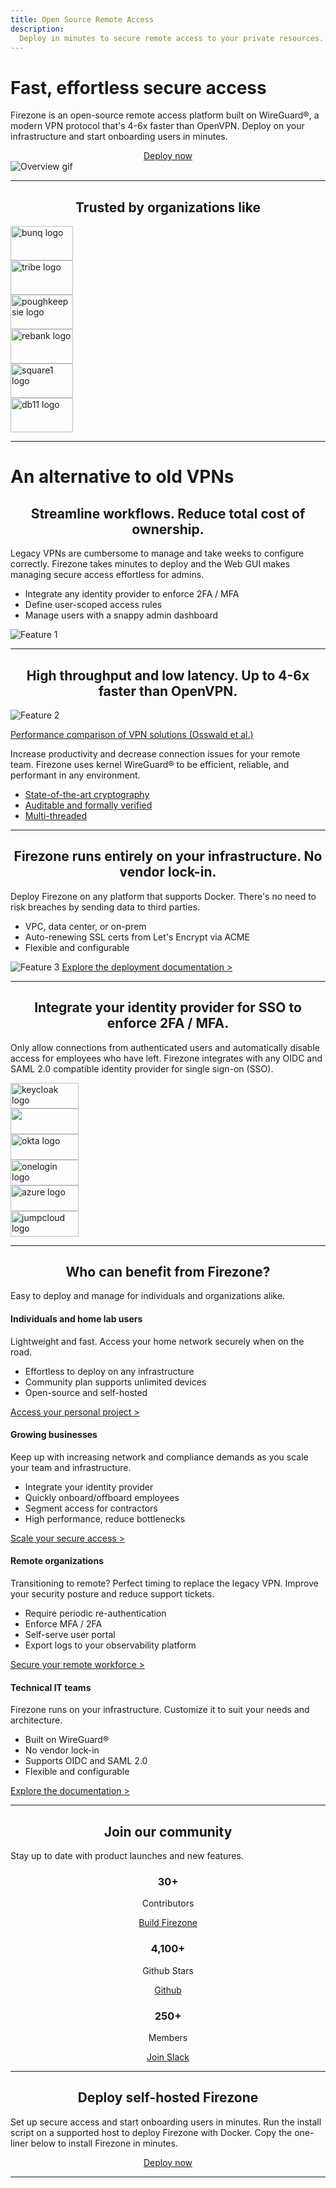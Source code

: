 ```yaml
---
title: Open Source Remote Access
description:
  Deploy in minutes to secure remote access to your private resources.
---
```


<div className="hero">
  <div className="container">
    <h1 className="hero__title">Fast, effortless secure access</h1>
    <p>
      Firezone is an open-source remote access platform built on WireGuard®, a
      modern VPN protocol that's 4-6x faster than OpenVPN. Deploy on your
      infrastructure and start onboarding users in minutes.
    </p>
    <div className="row">
      <div className="col col--12">
        <center>
          <a className="button button--primary" href="/docs/deploy">
            Deploy now
          </a>
        </center>
      </div>
    </div>
  </div>
</div>

<div className="container">
  <img
    alt="Overview gif"
    src="https://user-images.githubusercontent.com/167144/218759566-acaffd2e-ef37-4b42-a014-bfaa8d33e655.gif"
  />
</div>

<hr className="margin-vert--xl" />

<center>
  <h2 className="margin-bottom--lg">Trusted by organizations like</h2>
</center>

<div className="container">
  <div className="row">
    <div className="col col--2">
      <img
        alt="bunq logo"
        src="https://user-images.githubusercontent.com/167144/218763171-3b768826-eddf-499c-9b84-5ad365e8da6e.png"
        width="100px"
        height="55px"
      />
    </div>
    <div className="col col--2">
      <img
        alt="tribe logo"
        src="https://user-images.githubusercontent.com/167144/218763181-61c8b4a7-4367-41a6-a790-0fa2b2a34461.png"
        width="100px"
        height="55px"
      />
    </div>
    <div className="col col--2">
      <img
        alt="poughkeepsie logo"
        src="https://user-images.githubusercontent.com/167144/218763199-69def673-f37d-4e6b-aee9-13eac24ad93b.png"
        width="100px"
        height="55px"
      />
    </div>
    <div className="col col--2">
      <img
        alt="rebank logo"
        src="https://user-images.githubusercontent.com/167144/218763213-265a562c-1ed0-4206-8a9f-6726aaaaeed4.png"
        width="100px"
        height="55px"
      />
    </div>
    <div className="col col--2">
      <img
        alt="square1 logo"
        src="https://user-images.githubusercontent.com/167144/218763233-ac4fd4f2-c58b-4136-a3b1-ceeb09a4f954.png"
        width="100px"
        height="55px"
      />
    </div>
    <div className="col col--2">
      <img
        alt="db11 logo"
        src="https://user-images.githubusercontent.com/167144/218763247-e75a2410-baa0-45f8-bd5f-aa33d5fd0898.png"
        width="100px"
        height="55px"
      />
    </div>
  </div>
</div>

<hr className="margin-vert--xl" />

<div className="hero">
  <div className="container">
    <h1 className="hero__title">An alternative to old VPNs</h1>
  </div>
</div>

<!-- Feature 1 -->

<div className="container">
  <center>
    <h2 className="margin-bottom--lg">
      Streamline workflows. Reduce total cost of ownership.
    </h2>
  </center>
</div>
<div className="container">
  <div className="row">
    <div className="col col--6">
      <p>
        Legacy VPNs are cumbersome to manage and take weeks to configure
        correctly. Firezone takes minutes to deploy and the Web GUI makes
        managing secure access effortless for admins.
      </p>
      <ul>
        <li>Integrate any identity provider to enforce 2FA / MFA</li>
        <li>Define user-scoped access rules</li>
        <li>Manage users with a snappy admin dashboard</li>
      </ul>
    </div>
    <div className="col col--6">
      <img
        alt="Feature 1"
        src="https://user-images.githubusercontent.com/167144/218778243-37f22d1e-0bdf-4f3d-8859-4b81dd91878a.png"
      />
    </div>
  </div>
</div>

<hr className="margin-vert--xl" />

<!-- Feature 2 -->

<div className="container">
  <center>
    <h2 className="margin-bottom--lg">
      High throughput and low latency. Up to 4-6x faster than OpenVPN.
    </h2>
  </center>
</div>
<div className="container">
  <div className="row">
    <div className="col col--6">
      <img
        alt="Feature 2"
        src="https://user-images.githubusercontent.com/167144/218778241-c2baa6d1-499a-4da3-a9d3-7e0d4590f75f.png"
      />
      <p>
        <a href="https://core.ac.uk/download/pdf/322886318.pdf">
          Performance comparison of VPN solutions (Osswald et al.)
        </a>
      </p>
    </div>
    <div className="col col--6">
      <p>
        Increase productivity and decrease connection issues for your remote
        team. Firezone uses kernel WireGuard® to be efficient, reliable, and
        performant in any environment.
      </p>
      <ul>
        <li>
          <a href="https://www.wireguard.com/protocol/">
            State-of-the-art cryptography
          </a>
        </li>
        <li>
          <a href="https://www.wireguard.com/formal-verification/">
            Auditable and formally verified
          </a>
        </li>
        <li>
          <a href="https://www.wireguard.com/performance/">Multi-threaded</a>
        </li>
      </ul>
    </div>
  </div>
</div>

<hr className="margin-vert--xl" />

<!-- Feature 3 -->

<div className="container">
  <center>
    <h2 className="margin-bottom--lg">
      Firezone runs entirely on your infrastructure. No vendor lock-in.
    </h2>
  </center>
</div>
<div className="container">
  <div className="row">
    <div className="col col--6">
      Deploy Firezone on any platform that supports Docker. There's no need to
      risk breaches by sending data to third parties.
      <ul>
        <li>VPC, data center, or on-prem</li>
        <li>Auto-renewing SSL certs from Let's Encrypt via ACME</li>
        <li>Flexible and configurable</li>
      </ul>
    </div>
    <div className="col col--6">
      <img
        alt="Feature 3"
        src="https://user-images.githubusercontent.com/167144/218778234-b8150dcb-5af1-410a-8c16-95c660171d81.png"
      />
      <a href="/docs/deploy">Explore the deployment documentation &gt;</a>
    </div>
  </div>
</div>

<hr className="margin-vert--xl" />

<div className="container">
  <center>
    <h2 className="margin-bottom--lg">
      Integrate your identity provider for SSO to enforce 2FA / MFA.
    </h2>
  </center>
  <p>
    Only allow connections from authenticated users and automatically disable
    access for employees who have left. Firezone integrates with any OIDC and
    SAML 2.0 compatible identity provider for single sign-on (SSO).
  </p>
</div>

<div className="container">
  <div className="row">
    <div className="col col--2">
      <a href="/docs/authenticate/oidc/keycloak/">
        <img
          width="109px"
          height="41px"
          alt="keycloak logo"
          src="https://user-images.githubusercontent.com/167144/218770941-2d8cdf09-d1f4-48bb-9049-b8dc486d909a.png"
        />
      </a>
    </div>
    <div className="col col--2">
      <a href="/docs/authenticate/oidc/google/">
        <img
          width="109px"
          height="41px"
          src="google logo"
          src="https://user-images.githubusercontent.com/167144/218770954-e41318d4-a8b1-40e5-ab4a-3343d63013a0.png"
        />
      </a>
    </div>
    <div className="col col--2">
      <a href="/docs/authenticate/oidc/okta/">
        <img
          width="109px"
          height="41px"
          alt="okta logo"
          src="https://user-images.githubusercontent.com/167144/218770967-9615c64a-c948-448b-9019-0226c1e3e086.png"
        />
      </a>
    </div>
    <div className="col col--2">
      <a href="/docs/authenticate/oidc/onelogin/">
        <img
          width="109px"
          height="41px"
          alt="onelogin logo"
          src="https://user-images.githubusercontent.com/167144/218770990-6959fb55-ebf3-417e-a75b-1981cf86bab0.png"
        />
      </a>
    </div>
    <div className="col col--2">
      <a href="/docs/authenticate/oidc/azuread/">
        <img
          width="109px"
          height="41px"
          alt="azure logo"
          src="https://user-images.githubusercontent.com/167144/218771000-ff5616d7-f391-4c75-9806-09e5bf1a6a91.png"
        />
      </a>
    </div>
    <div className="col col--2">
      <a href="/docs/authenticate/saml/jumpcloud/">
        <img
          width="109px"
          height="41px"
          alt="jumpcloud logo"
          src="https://user-images.githubusercontent.com/167144/218771019-fb525e97-ec0c-465e-8160-a547a54feab2.png"
        />
      </a>
    </div>
  </div>
</div>

<hr className="margin-vert--xl" />

<div className="container">
  <center>
    <h2 className="margin-bottom--lg">Who can benefit from Firezone?</h2>
  </center>
  <p>Easy to deploy and manage for individuals and organizations alike.</p>
</div>

<div className="container margin-top--lg">
  <div className="row">
    <div className="col col--6">
      <div className="card">
        <div class="card__header">
          <h4>Individuals and home lab users</h4>
        </div>
        <div className="card__body">
          <p>
            Lightweight and fast. Access your home network securely when on the
            road.
          </p>
          <ul>
            <li>Effortless to deploy on any infrastructure</li>
            <li>Community plan supports unlimited devices</li>
            <li>Open-source and self-hosted</li>
          </ul>
        </div>
        <div class="card__footer">
          <a href="/docs">Access your personal project &gt;</a>
        </div>
      </div>
    </div>
    <div className="col col--6">
      <div className="card">
        <div class="card__header">
          <h4>Growing businesses</h4>
        </div>
        <div className="card__body">
          <p>
            Keep up with increasing network and compliance demands as you scale
            your team and infrastructure.
          </p>
          <ul>
            <li>Integrate your identity provider</li>
            <li>Quickly onboard/offboard employees</li>
            <li>Segment access for contractors</li>
            <li>High performance, reduce bottlenecks</li>
          </ul>
        </div>
        <div className="card__footer">
          <a href="/docs">Scale your secure access &gt;</a>
        </div>
      </div>
    </div>
  </div>
  <div className="row margin-top--md">
    <div className="col col--6">
      <div className="card">
        <div class="card__header">
          <h4>Remote organizations</h4>
        </div>
        <div className="card__body">
          <p>
            Transitioning to remote? Perfect timing to replace the legacy VPN.
            Improve your security posture and reduce support tickets.
          </p>
          <ul>
            <li>Require periodic re-authentication</li>
            <li>Enforce MFA / 2FA</li>
            <li>Self-serve user portal</li>
            <li>Export logs to your observability platform</li>
          </ul>
        </div>
        <div className="card__footer">
          <a href="/docs">Secure your remote workforce &gt;</a>
        </div>
      </div>
    </div>
    <div className="col col--6">
      <div className="card">
        <div class="card__header">
          <h4>Technical IT teams</h4>
        </div>
        <div className="card__body">
          <p>
            Firezone runs on your infrastructure. Customize it to suit your
            needs and architecture.
          </p>
          <ul>
            <li>Built on WireGuard®</li>
            <li>No vendor lock-in</li>
            <li>Supports OIDC and SAML 2.0</li>
            <li>Flexible and configurable</li>
          </ul>
        </div>
        <div className="card__footer">
          <a href="/docs">Explore the documentation &gt;</a>
        </div>
      </div>
    </div>
  </div>
</div>

<hr className="margin-vert--xl" />

<center>
  <h2 className="hero__title">Join our community</h2>
</center>
<p>Stay up to date with product launches and new features.</p>
<div className="container margin-top--lg">
  <div className="row">
    <div className="col col--4">
      <div className="card">
        <div class="card__header">
          <center>
            <h3 className="hero__title">30+</h3>
          </center>
        </div>
        <div className="card__body">
          <p>
            <center>Contributors</center>
          </p>
        </div>
        <div class="card__footer">
          <center>
            <a
              className="button button--primary"
              href="https://github.com/firezone/firezone/graphs/contributors"
            >
              Build Firezone
            </a>
          </center>
        </div>
      </div>
    </div>
    <div className="col col--4">
      <div className="card">
        <div class="card__header">
          <center>
            <h3 className="hero__title">4,100+</h3>
          </center>
        </div>
        <div className="card__body">
          <p>
            <center>Github Stars</center>
          </p>
        </div>
        <div className="card__footer">
          <center>
            <a
              className="button button--primary"
              href="https://github.com/firezone/firezone"
            >
              Github
            </a>
          </center>
        </div>
      </div>
    </div>
    <div className="col col--4">
      <div className="card">
        <div class="card__header">
          <center>
            <h3 className="hero__title">250+</h3>
          </center>
        </div>
        <div className="card__body">
          <p>
            <center>Members</center>
          </p>
        </div>
        <div className="card__footer">
          <center>
            <a
              className="button button--primary"
              href="https://firezone-users.slack.com/join/shared_invite/zt-19jd956j4-rWcCqiKMh~ikPGsUFbvZiA#/shared-invite/email"
            >
              Join Slack
            </a>
          </center>
        </div>
      </div>
    </div>
  </div>
  <div className="row margin-top--md"></div>
</div>

<hr className="margin-vert--xl" />

<center>
  <h2>Deploy self-hosted Firezone</h2>
</center>

<p>
  Set up secure access and start onboarding users in minutes. Run the install
  script on a supported host to deploy Firezone with Docker. Copy the one-liner
  below to install Firezone in minutes.
</p>

<InstallBlock />

<div className="row margin-top--xl">
  <div className="col col--12">
    <center>
      <a className="button button--primary" href="/docs/deploy">
        Deploy now
      </a>
    </center>
  </div>
</div>

<!--
<div className="col col&#45;&#45;6">
    <center>
        <a className="button button&#45;&#45;primary" href="/1.0/signup">
        Join the 1.0 beta wailist &#45;>
        </a>
    </center>
</div>
-->

<hr className="margin-vert--xl" />
